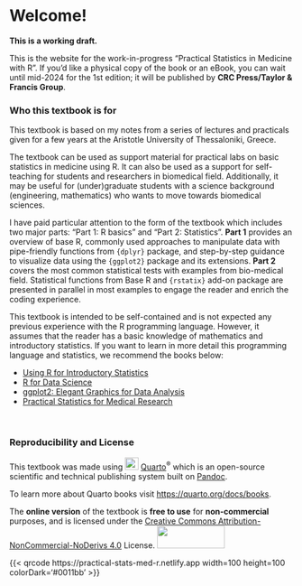 # Welcome! {.unnumbered}

**This is a working draft.**

This is the website for the work-in-progress "Practical Statistics in Medicine with R". If you'd like a physical copy of the book or an eBook, you can wait until mid-2024 for the 1st edition; it will be published by **CRC Press/Taylor & Francis Group**.

### Who this textbook is for

This textbook is based on my notes from a series of lectures and practicals given for a few years at the Aristotle University of Thessaloniki, Greece.

The textbook can be used as support material for practical labs on basic statistics in medicine using R. It can also be used as a support for self-teaching for students and researchers in biomedical field. Additionally, it may be useful for (under)graduate students with a science background (engineering, mathematics) who wants to move towards biomedical sciences.

I have paid particular attention to the form of the textbook which includes two major parts: "Part 1: R basics" and "Part 2: Statistics". **Part 1** provides an overview of base R, commonly used approaches to manipulate data with pipe-friendly functions from `{dplyr}` package, and step-by-step guidance to visualize data using the `{ggplot2}` package and its extensions. **Part 2** covers the most common statistical tests with examples from bio-medical field. Statistical functions from Base R and `{rstatix}` add-on package are presented in parallel in most examples to engage the reader and enrich the coding experience.

::: callout-tip
This textbook is intended to be self-contained and is not expected any previous experience with the R programming language. However, it assumes that the reader has a basic knowledge of mathematics and introductory statistics. If you want to learn in more detail this programming language and statistics, we recommend the books below:

-   [Using R for Introductory Statistics](https://www.routledge.com/Using-R-for-Introductory-Statistics/Verzani/p/book/9781466590731)
-   [R for Data Science](https://r4ds.had.co.nz/)
-   [ggplot2: Elegant Graphics for Data Analysis](https://ggplot2-book.org/)
-   [Practical Statistics for Medical Research](https://www.routledge.com/Practical-Statistics-for-Medical-Research/Altman/p/book/9780412276309)
:::

 

### Reproducibility and License

This textbook was made using ![](images/quarto.png){width="24" height="22"} [Quarto](https://quarto.org/)^®^ which is an open-source scientific and technical publishing system built on [Pandoc](https://pandoc.org/).

To learn more about Quarto books visit <https://quarto.org/docs/books>.

The **online version** of the textbook is **free to use** for **non-commercial** purposes, and is licensed under the [Creative Commons Attribution-NonCommercial-NoDerivs 4.0](https://creativecommons.org/licenses/by-nc-nd/4.0/) License. ![](images/license.png){width="120" height="40"}

{{< qrcode https://practical-stats-med-r.netlify.app width=100 height=100 colorDark='#0011bb' >}}

